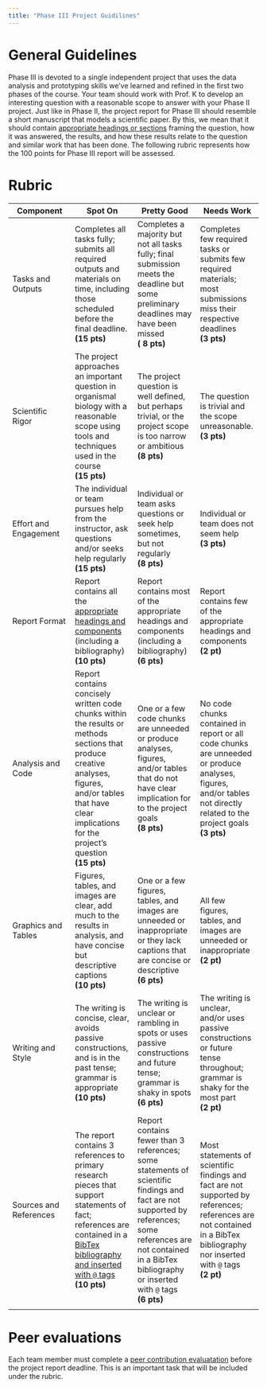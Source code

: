 ```yaml
---
title: "Phase III Project Guidilines"
---
```


# General Guidelines

Phase III is devoted to a single independent project that uses the data analysis and prototyping skills we've learned and refined in the first two phases of the course. Your team should work with Prof. K to develop an interesting question with a reasonable scope to answer with your Phase II project. Just like in Phase II, the project report for Phase III should resemble a short manuscript that models a scientific paper. By this, we mean that it should contain [appropriate headings or sections](mod4_proj.html#Headers) framing the question, how it was answered, the results, and how these results relate to the question and similar work that has been done. The following rubric represents how the 100 points for Phase III report will be assessed.

# Rubric
 |Component| **Spot On** |  **Pretty Good** | **Needs Work**  
|--------|-------- |-------- |--------
| Tasks and Outputs | Completes all tasks fully; submits all required outputs and materials on time, including those scheduled before the final deadline. <br>**(15 pts)** | Completes a majority but not all tasks fully; final submission meets the deadline but some preliminary deadlines may have been missed  <br>**( 8 pts)** | Completes few required tasks or submits few required materials; most submissions miss their respective deadlines <br>**(3 pts)**
| Scientific Rigor| The project approaches an important question in organismal biology with a reasonable scope using tools and techniques used in the course <br>**(15 pts)** | The project question is well defined, but perhaps trivial, or the project scope is too narrow or ambitious <br>**(8 pts)** | The question is trivial and the scope unreasonable. <br>**(3 pts)**
| Effort and Engagement | The individual or team pursues help from the instructor, ask  questions and/or seeks help regularly <br>**(15 pts)**|  Individual or team asks questions or seek help sometimes, but not regularly <br>**(8 pts)**  |  Individual or team does not seem help <br>**(3 pts)**
| Report Format | Report contains all the [appropriate headings and components](mod4_proj.html#Headers) (including a bibliography) <br>**(10 pts)**|  Report contains most of the appropriate headings and components (including a bibliography) <br>**(6 pts)** |  Report contains few of the appropriate headings and components <br>**(2 pt)**
| Analysis and Code | Report contains concisely written code chunks within the results or methods sections that produce creative analyses, figures, and/or tables that have clear implications for the project's question <br>**(15 pts)**|  One or a few code chunks are unneeded or produce analyses, figures, and/or tables that do not have clear implication for to the project goals <br>**(8 pts)**| No code chunks contained in report or all code chunks are unneeded or produce analyses, figures, and/or tables not directly related to the project goals <br>**(3 pts)** 
| Graphics and Tables | Figures, tables, and images are clear, add much to the results in analysis, and have concise but descriptive captions <br>**(10 pts)**|   One or a few figures, tables, and images are unneeded or inappropriate or they lack captions that are concise or descriptive  <br>**(6 pts)**|  All few figures, tables, and images are unneeded or inappropriate <br>**(2 pt)**
| Writing and Style | The writing is concise, clear, avoids passive constructions, and is in the past tense; grammar is appropriate <br>**(10 pts)**|   The writing is unclear or rambling in spots or uses passive constructions and future tense; grammar is shaky in spots <br>**(6 pts)** |   The writing is unclear, and/or uses passive constructions or future tense throughout; grammar is shaky for the most part <br>**(2 pt)**
| Sources and References | The report contains 3 references to primary research pieces that support statements of fact; references are contained in a [BibTex bibliography and inserted with `@` tags](mod4_proj.html#Inserting_References)  <br>**(10 pts)**| Report contains fewer than 3 references; some statements of scientific findings and fact are not supported by references; some references are not contained in a BibTex bibliography or inserted with `@` tags <br>**(6 pts)** |   Most statements of scientific findings and fact are not supported by references; references are not contained in a BibTex bibliography nor inserted with `@` tags <br>**(2 pt)**
||||


# Peer evaluations

Each team member must complete a [peer contribution evaluatation](peer_contributions.html) before the project report deadline. This is an important task that will be included under the rubric.
